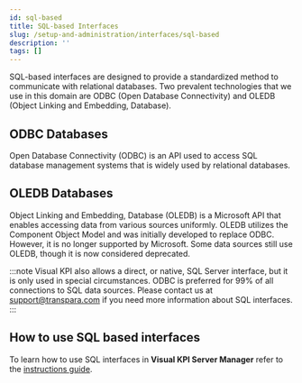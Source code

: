 ```yaml
---
id: sql-based
title: SQL-based Interfaces
slug: /setup-and-administration/interfaces/sql-based
description: ''
tags: []
---
```


SQL-based interfaces are designed to provide a standardized method to communicate with relational databases. Two prevalent technologies that we use in this domain are ODBC (Open Database Connectivity) and OLEDB (Object Linking and Embedding, Database). 

## ODBC Databases

Open Database Connectivity (ODBC) is an API used to access SQL database management systems that is widely used by relational databases.

## OLEDB Databases

Object Linking and Embedding, Database (OLEDB) is a Microsoft API that enables accessing data from various sources uniformly. OLEDB utilizes the Component Object Model and was initially developed to replace ODBC. However, it is no longer supported by Microsoft. Some data sources still use OLEDB, though it is now considered deprecated.

:::note
Visual KPI also allows a direct, or native, SQL Server interface, but it is only used in special circumstances. ODBC is preferred for 99% of all connections to SQL data sources. Please contact us at support@transpara.com if you need more information about SQL interfaces.
:::

## How to use SQL based interfaces

To learn how to use SQL interfaces in **Visual KPI Server Manager** refer to the [instructions guide](/docs/setup-and-administration/interfaces/sql-based/how-to-use-sql-interfaces).